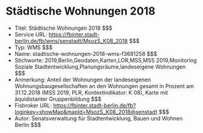 # Städtische Wohnungen 2018
- Titel: Städtische Wohnungen 2018 $$$
- Service URL: https://fbinter.stadt-berlin.de/fb/wms/senstadt/MsozS_K08_2018 $$$
- Typ: WMS $$$
- Name: stadtische-wohnungen-2018-wms-f3681258 $$$
- Stichworte: 2019,Berlin,Geodaten,Karten,LOR,MSS,MSS 2019,Monitoring Soziale Stadtentwicklung,Planungsräume,landeseigene Wohnungen $$$
- Anmerkung: Anteil der Wohnungen der landeseigenen Wohnungsbaugesellschaften an den Wohnungen gesamt in Prozent am 31.12.2018 (MSS 2019, PLR, Kontextindikator: K 08), Karte mit äquidistanter Gruppenbildung $$$
- Fisbroker URL: https://fbinter.stadt-berlin.de/fb?loginkey=showMap&mapId=MsozS_K08_2018@senstadt $$$
- Autor: Senatsverwaltung für Stadtentwicklung, Bauen und Wohnen Berlin $$$
